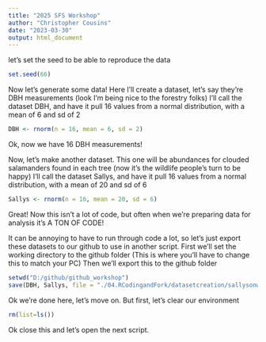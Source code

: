 ```yaml
---
title: "2025 SFS Workshop"
author: "Christopher Cousins"
date: "2023-03-30"
output: html_document
---
```


let's set the seed to be able to reproduce the data
```r
set.seed(66)
```

Now let's generate some data!
Here I'll create a dataset, let's say they're DBH measurements (look I'm being nice to the forestry folks)
I'll call the dataset DBH, and have it pull 16 values from a normal distribution, with a mean of 6 and sd of 2
```r
DBH <- rnorm(n = 16, mean = 6, sd = 2)
```

Ok, now we have 16 DBH measurements!

Now, let's make another dataset.
This one will be abundances for clouded salamanders found in each tree (now it's the wildlife people's turn to be happy)
I'll call the dataset Sallys, and have it pull 16 values from a normal distribution, with a mean of 20 and sd of 6
```r
Sallys <- rnorm(n = 16, mean = 20, sd = 6)
```

Great! Now this isn't a lot of code, but often when we're preparing data for analysis it's A TON OF CODE!

It can be annoying to have to run through code a lot, 
so let's just export these datasets to our github to use in another script.
First we'll set the working directory to the github folder (This is where you'll have to change this to match your PC)
Then we'll export this to the github folder
```r
setwd("D:/github/github_workshop")
save(DBH, Sallys, file = "./04.RCodingandFork/datasetcreation/sallysonwood.RData")
```

Ok we're done here, let's move on. But first, let's clear our environment
```r
rm(list=ls())
```

Ok close this and let's open the next script.
